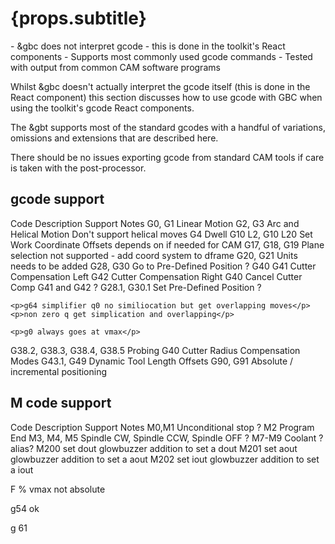 

# {props.subtitle}

<Tldr>
    - &gbc does not interpret gcode - this is done in the toolkit's React components
    - Supports most commonly used gcode commands
    - Tested with output from common CAM software programs
</Tldr>

Whilst &gbc doesn't actually interpret the gcode itself (this is done in the React component) this section discusses how to use gcode with GBC when using the toolkit's gcode React components.

The &gbt supports most of the standard gcodes with a handful of variations, omissions and extensions that are described here.

There should be no issues exporting gcode from standard CAM tools if care is taken with the post-processor.

## gcode support

<BogStandardHeaderRow>
    <BogStandardCol span={5}>
        Code
    </BogStandardCol>
    <BogStandardCol span={8}>
        Description
    </BogStandardCol>
    <BogStandardCol span={2}>
        Support
    </BogStandardCol>
    <BogStandardCol span={9}>
        Notes
    </BogStandardCol>
</BogStandardHeaderRow>

<BogStandardRow>
    <BogStandardCol span={5}>
        G0, G1
    </BogStandardCol>
    <BogStandardCol span={8}>
        Linear Motion
    </BogStandardCol>
    <BogStandardCol span={2}>
        <CheckCircleOutlined/>
    </BogStandardCol>
    <BogStandardCol span={9}>
    </BogStandardCol>
</BogStandardRow>



<BogStandardRow>
    <BogStandardCol span={5}>
        G2, G3
    </BogStandardCol>
    <BogStandardCol span={8}>
        Arc and Helical Motion
    </BogStandardCol>
    <BogStandardCol span={2}>
        <CheckCircleOutlined/>
    </BogStandardCol>
    <BogStandardCol span={9}>
        Don't support helical moves
    </BogStandardCol>
</BogStandardRow>

<BogStandardRow>
    <BogStandardCol span={5}>
        G4
    </BogStandardCol>
    <BogStandardCol span={8}>
        Dwell
    </BogStandardCol>
    <BogStandardCol span={2}>
        <CheckCircleOutlined/>
    </BogStandardCol>
    <BogStandardCol span={9}>
    </BogStandardCol>
</BogStandardRow>

<BogStandardRow>
    <BogStandardCol span={5}>
        G10 L2, G10 L20
    </BogStandardCol>
    <BogStandardCol span={8}>
        Set Work Coordinate Offsets
    </BogStandardCol>
    <BogStandardCol span={2}>
        depends on if needed for CAM
    </BogStandardCol>
    <BogStandardCol span={9}>
    </BogStandardCol>
</BogStandardRow>


<BogStandardRow>
    <BogStandardCol span={5}>
        G17, G18, G19
    </BogStandardCol>
    <BogStandardCol span={8}>
        Plane selection
    </BogStandardCol>
    <BogStandardCol span={2}>
        not supported - add coord system to dframe
    </BogStandardCol>
    <BogStandardCol span={9}>
    </BogStandardCol>
</BogStandardRow>


<BogStandardRow>
    <BogStandardCol span={5}>
        G20, G21
    </BogStandardCol>
    <BogStandardCol span={8}>
        Units
    </BogStandardCol>
    <BogStandardCol span={2}>
        needs to be added
    </BogStandardCol>
    <BogStandardCol span={9}>
    </BogStandardCol>
</BogStandardRow>

<BogStandardRow>
    <BogStandardCol span={5}>
        G28, G30
    </BogStandardCol>
    <BogStandardCol span={8}>
        Go to Pre-Defined Position
       </BogStandardCol>
    <BogStandardCol span={2}>
?
    </BogStandardCol>
    <BogStandardCol span={9}>
    </BogStandardCol>
</BogStandardRow>





<BogStandardRow>
    <BogStandardCol span={5}>
        G40
    </BogStandardCol>
    <BogStandardCol span={8}>
        G41 Cutter Compensation Left
        G42 Cutter Compensation Right
        G40 Cancel Cutter Comp G41 and G42
    </BogStandardCol>
    <BogStandardCol span={2}>
        ?
    </BogStandardCol>
    <BogStandardCol span={9}>
    </BogStandardCol>
</BogStandardRow>

<BogStandardRow>
    <BogStandardCol span={5}>
        G28.1, G30.1
    </BogStandardCol>
    <BogStandardCol span={8}>
        Set Pre-Defined Position
    </BogStandardCol>
    <BogStandardCol span={2}>
?
    </BogStandardCol>
    <BogStandardCol span={9}>
    </BogStandardCol>
</BogStandardRow>

    <p>g64 simplifier q0 no similiocation but get overlapping moves</p>
    <p>non zero q get simplication and overlapping</p>

    <p>g0 always goes at vmax</p>

<BogStandardRow>
    <BogStandardCol span={5}>
        G38.2, G38.3, G38.4, G38.5
    </BogStandardCol>
    <BogStandardCol span={8}>
        Probing
    </BogStandardCol>
    <BogStandardCol span={2}>
        <CloseCircleOutlined/>
    </BogStandardCol>
    <BogStandardCol span={9}>
    </BogStandardCol>
</BogStandardRow>


<BogStandardRow>
    <BogStandardCol span={5}>
        G40
    </BogStandardCol>
    <BogStandardCol span={8}>
        Cutter Radius Compensation Modes
    </BogStandardCol>
    <BogStandardCol span={2}>
        <CloseCircleOutlined/>
    </BogStandardCol>
    <BogStandardCol span={9}>
    </BogStandardCol>
</BogStandardRow>


<BogStandardRow>
    <BogStandardCol span={5}>
        G43.1, G49
    </BogStandardCol>
    <BogStandardCol span={8}>
        Dynamic Tool Length Offsets
    </BogStandardCol>
    <BogStandardCol span={2}>
        <CheckCircleOutlined/>
    </BogStandardCol>
    <BogStandardCol span={9}>
    </BogStandardCol>
</BogStandardRow>


<BogStandardRow>
    <BogStandardCol span={5}>
        G90, G91
    </BogStandardCol>
    <BogStandardCol span={8}>
        Absolute / incremental positioning
    </BogStandardCol>
    <BogStandardCol span={2}>
        <CheckCircleOutlined/>
    </BogStandardCol>
    <BogStandardCol span={9}>
    </BogStandardCol>
</BogStandardRow>

## M code support


<BogStandardHeaderRow>
    <BogStandardCol span={5}>
        Code
    </BogStandardCol>
    <BogStandardCol span={8}>
        Description
    </BogStandardCol>
    <BogStandardCol span={2}>
        Support
    </BogStandardCol>
    <BogStandardCol span={9}>
        Notes
    </BogStandardCol>
</BogStandardHeaderRow>

<BogStandardRow>
    <BogStandardCol span={5}>
        M0,M1
    </BogStandardCol>
    <BogStandardCol span={8}>
        Unconditional stop
    </BogStandardCol>
    <BogStandardCol span={2}>
        ?
    </BogStandardCol>
    <BogStandardCol span={9}>
    </BogStandardCol>
</BogStandardRow>


<BogStandardRow>
    <BogStandardCol span={5}>
        M2
    </BogStandardCol>
    <BogStandardCol span={8}>
        Program End
    </BogStandardCol>
    <BogStandardCol span={2}>
        <CheckCircleOutlined/>
    </BogStandardCol>
    <BogStandardCol span={9}>
    </BogStandardCol>
</BogStandardRow>


<BogStandardRow>
    <BogStandardCol span={5}>
        M3, M4, M5
    </BogStandardCol>
    <BogStandardCol span={8}>
        Spindle CW, Spindle CCW, Spindle OFF
    </BogStandardCol>
    <BogStandardCol span={2}>
        ?
    </BogStandardCol>
    <BogStandardCol span={9}>
    </BogStandardCol>
</BogStandardRow>


<BogStandardRow>
    <BogStandardCol span={5}>
        M7-M9
    </BogStandardCol>
    <BogStandardCol span={8}>
        Coolant
    </BogStandardCol>
    <BogStandardCol span={2}>
        ?
    </BogStandardCol>
    <BogStandardCol span={9}>
        alias?
    </BogStandardCol>
</BogStandardRow>

<BogStandardRow>
    <BogStandardCol span={5}>
        M200
    </BogStandardCol>
    <BogStandardCol span={8}>
        set dout
    </BogStandardCol>
    <BogStandardCol span={2}>
        <CheckCircleOutlined/>
    </BogStandardCol>
    <BogStandardCol span={9}>
        glowbuzzer addition to set a dout
    </BogStandardCol>
</BogStandardRow>

<BogStandardRow>
    <BogStandardCol span={5}>
        M201
    </BogStandardCol>
    <BogStandardCol span={8}>
        set aout
    </BogStandardCol>
    <BogStandardCol span={2}>
        <CheckCircleOutlined/>
    </BogStandardCol>
    <BogStandardCol span={9}>
        glowbuzzer addition to set a aout
    </BogStandardCol>
</BogStandardRow>

<BogStandardRow>
    <BogStandardCol span={5}>
        M202
    </BogStandardCol>
    <BogStandardCol span={8}>
        set iout
    </BogStandardCol>
    <BogStandardCol span={2}>
        <CheckCircleOutlined/>
    </BogStandardCol>
    <BogStandardCol span={9}>
        glowbuzzer addition to set a iout
    </BogStandardCol>
</BogStandardRow>

F % vmax not absolute

g54 ok

g 61
